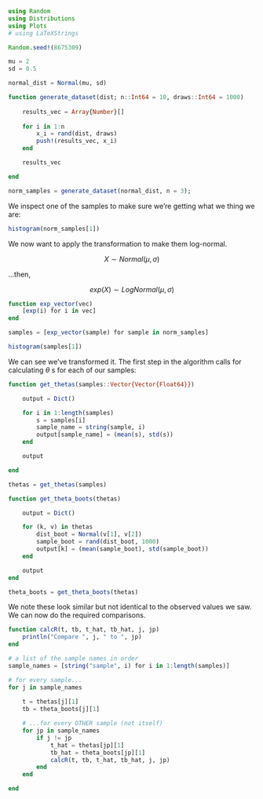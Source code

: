 
```julia

using Random
using Distributions
using Plots
# using LaTeXStrings
```

```julia

Random.seed!(8675309)

mu = 2
sd = 0.5

normal_dist = Normal(mu, sd)
```

```julia

function generate_dataset(dist; n::Int64 = 10, draws::Int64 = 1000)         
    
    results_vec = Array{Number}[]
    
    for i in 1:n
        x_i = rand(dist, draws)
        push!(results_vec, x_i)
    end

    results_vec

end

norm_samples = generate_dataset(normal_dist, n = 3);
```

We inspect one of the samples to make sure we're getting what we thing we are:

```julia
histogram(norm_samples[1])
```

We now want to apply the transformation to make them log-normal.

$$
X \sim Normal(\mu, \sigma)
$$

...then,

$$
exp(X) \sim LogNormal(\mu,\sigma)
$$


```julia


function exp_vector(vec)
    [exp(i) for i in vec]
end

samples = [exp_vector(sample) for sample in norm_samples]

histogram(samples[1])
```

We can see we've transformed it. The first step in the algorithm calls for calculating $\theta$ s for each of our samples:


```julia


function get_thetas(samples::Vector{Vector{Float64}})

    output = Dict()

    for i in 1:length(samples)
        s = samples[i]
        sample_name = string(sample, i)
        output[sample_name] = (mean(s), std(s))
    end

    output

end

thetas = get_thetas(samples)
```

```julia

function get_theta_boots(thetas)

    output = Dict()

    for (k, v) in thetas
        dist_boot = Normal(v[1], v[2])
        sample_boot = rand(dist_boot, 1000)
        output[k] = (mean(sample_boot), std(sample_boot))
    end

    output
end

theta_boots = get_theta_boots(thetas)
```

We note these look similar but not identical to the observed values we saw. We can now do the required comparisons.

```julia

function calcR(t, tb, t_hat, tb_hat, j, jp)
    println("Compare ", j, " to ", jp)
end

# a list of the sample names in order
sample_names = [string("sample", i) for i in 1:length(samples)]

# for every sample...
for j in sample_names
    
    t = thetas[j][1]
    tb = theta_boots[j][1]

    # ...for every OTHER sample (not itself)
    for jp in sample_names
        if j != jp
            t_hat = thetas[jp][1]
            tb_hat = theta_boots[jp][1]
            calcR(t, tb, t_hat, tb_hat, j, jp)
        end
    end

end

```


